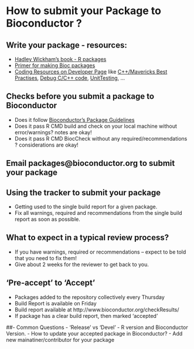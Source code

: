 # How to submit your Package to Bioconductor ?

## Write your package - resources:
- [Hadley Wickham's book - R packages](http://r-pkgs.had.co.nz/)
- [Primer for making Bioc packages](http://bioconductor.org/developers/how-to/buildingPackagesForBioc/)
- [Coding Resources on Developer Page](http://bioconductor.org/developers/) 
like [C++/Mavericks Best Practises](http://www.bioconductor.org/developers/how-to/mavericks-howto/),
[Debug C/C++ code](http://www.bioconductor.org/developers/how-to/c-debugging/),
[UnitTesting](http://www.bioconductor.org/developers/how-to/unitTesting-guidelines/), ...
  

## Checks before you submit a package to Bioconductor
- Does it follow [Bioconductor's Package Guidelines](http://bioconductor.org/developers/package-guidelines/)
- Does it pass R CMD build and check on your local machine without error/warnings? notes are okay! 
- Does it pass R CMD BiocCheck without any required/recommendations ? considerations are okay!

## Email packages@bioconductor.org to submit your package

## Using the tracker to submit your package 
- Getting used to the single build report for a given package. 
- Fix all warnings, required and recommendations from the single build report as soon as possible.

## What to expect in a typical review process? 
- If you have warnings, required or recommendations -- expect to be told that you need to fix them!
- Give about 2 weeks for the reviewer to get back to you.
  
## 'Pre-accept' to 'Accept' 
- Packages added to the repository collectively every Thursday
- Build Report is available on Friday
- Build report available at http://www.bioconductor.org/checkResults/
- If package has a clear build report, then marked 'accepted'

##- Common Questions
- 'Release' vs 'Devel'
- R version and Bioconductor Version.
- How to update your accepted package in Bioconductor?
- Add new mainatiner/contributor for your package    
